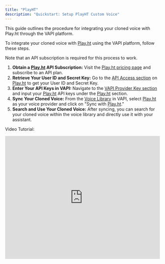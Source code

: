 ```yaml
---
title: "PlayHT"
description: "Quickstart: Setup PlayHT Custom Voice"
---
```


This guide outlines the procedure for integrating your cloned voice with Play.ht through the VAPI platform.

To integrate your cloned voice with [Play.ht](http://play.ht/) using the VAPI platform, follow these steps.

Note that an API subscription is required for this process to work.

1. **Obtain a [Play.ht](http://play.ht/) API Subscription:** Visit the [Play.ht pricing page](https://play.ht/studio/pricing) and subscribe to an API plan.
2. **Retrieve Your User ID and Secret Key:** Go to the [API Access section](https://play.ht/studio/api-access) on [Play.ht](http://play.ht/) to get your User ID and Secret Key.
3. **Enter Your API Keys in VAPI:** Navigate to the [VAPI Provider Key section](https://dashboard.vapi.ai/keys) and input your [Play.ht](http://play.ht/) API keys under the [Play.ht](http://play.ht/) section.
4. **Sync Your Cloned Voice:** From the [Voice Library](https://dashboard.vapi.ai/voice-library) in VAPI, select [Play.ht](http://play.ht/) as your voice provider and click on "Sync with [Play.ht](http://play.ht/)."
5. **Search and Use Your Cloned Voice:** After syncing, you can search for your cloned voice within the voice library and directly use it with your assistant.

Video Tutorial:
  <iframe
    src="https://www.loom.com/embed/45a6e43ae03945a783385f771ea9203d?sid=268071d7-d37f-43aa-843a-13c221af3ed5"
    title="Loom video player"
    frameborder="0"
    allow="accelerometer; autoplay; clipboard-write; encrypted-media; gyroscope; picture-in-picture; web-share"
    referrerpolicy="strict-origin-when-cross-origin"
    width="100%"
    height="400px"
    allowfullscreen
  />